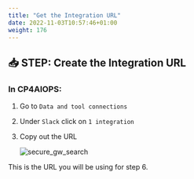 ```yaml
---
title: "Get the Integration URL"
date: 2022-11-03T10:57:46+01:00
weight: 176
---
```




## 📥 STEP: Create the Integration URL




### In CP4AIOPS:

1. Go to `Data and tool connections`
2. Under `Slack` click on `1 integration`
3. Copy out the URL

	![secure_gw_search](./../images/slack/slack004.png)

This is the URL you will be using for step 6.
















